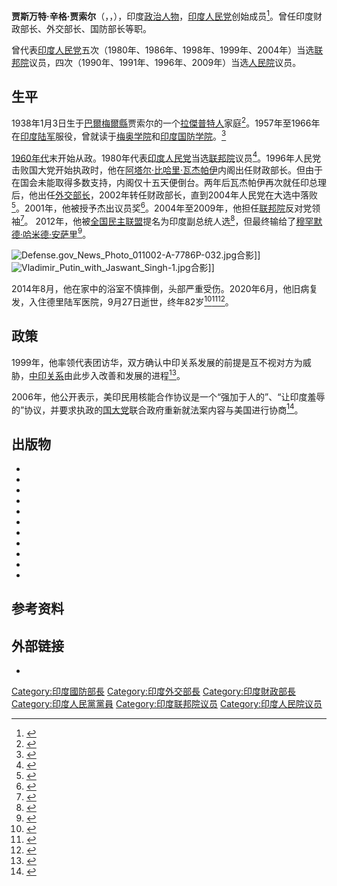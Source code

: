 {{NoteTA|G1=人名}}
{{Infobox officeholder
| image = Jaswant Singh.jpg
| name = 贾斯万特·辛格
| native_name = Jaswant Singh
| caption = 
| birth_date = {{Birth date|df=yes|1938|01|03}}
| birth_place = [[英属印度诸省|英属印度]][[巴爾梅爾縣|巴爾梅爾縣]]贾索尔
| residence = 
| death_date = {{death date and age|df=y|2020|09|27|1938|01|03}}
| death_place =[[印度|印度]][[新德里|新德里]]
| office1 = 印度财政部长
| primeminister1 = [[阿塔尔·比哈里·瓦杰帕伊|阿塔尔·比哈里·瓦杰帕伊]]
| term_start1 = 2002年7月1日
| term_end1 = 2004年5月21日
| predecessor1 = 亚什万特·辛哈
| successor1 = P·奇丹巴拉姆
| primeminister2 = [[阿塔尔·比哈里·瓦杰帕伊|阿塔尔·比哈里·瓦杰帕伊]]
| term_start2 = 1996年5月16日
| term_end2 = 1996年6月1日
| predecessor2 = [[曼莫汉·辛格|曼莫汉·辛格]]
| successor2 = {{tsl|en|P Chidambaram|P·奇丹巴拉姆}}
| office3 = 印度国防部长
| primeminister3 = [[阿塔尔·比哈里·瓦杰帕伊|阿塔尔·比哈里·瓦杰帕伊]]
| term_start3 = 2000年1月2日
| term_end3 = 2001年10月18日
| predecessor3 = 乔治·费尔南德斯
| successor3 = 乔治·费尔南德斯
| office4 = 印度外交部长
| primeminister4 = [[阿塔尔·比哈里·瓦杰帕伊|阿塔尔·比哈里·瓦杰帕伊]]
| term_start4 = 1998年12月5日
| term_end4 = 2002年12月5日
| predecessor4 = [[阿塔尔·比哈里·瓦杰帕伊|阿塔尔·比哈里·瓦杰帕伊]]
| successor4 = 亚什万特·辛哈
| party = [[印度人民党|印度人民党]]{{small|（－2014）}}<br/>无党籍{{small|（2014－2020）}}
| alma_mater = 印度军事学院<br />马约学院
| nationality = {{flag|India}}
| ethnicity = [[拉傑普特人|拉傑普特人]]
| allegiance = {{flag|India}}
| branch = {{army|India}}
| serviceyears = 1957年－1966年<ref name="emergentIndia">{{cite book|url=https://books.google.com/books?id=4B2wDQAAQBAJ&pg=PA39&lpg=PA39&dq=jaswant+singh+central+india+horse&source=bl&ots=nNqgYWRuQd&sig=ACfU3U1WyMDbNLCBXJZc2HzIHnCNu6RZQQ&hl=en&sa=X&ved=2ahUKEwiHoJ2XvtHgAhWJto8KHVgcDrQ4ChDoATAFegQIBBAB#v=onepage&q=jaswant%20singh%20central%20india%20horse&f=false|title=In Service of Emergent India: A Call to Honour|author=Jaswant Singh|access-date=2020-09-27|archive-date=2020-09-27|archive-url=https://web.archive.org/web/20200927082335/https://books.google.com/books?id=4B2wDQAAQBAJ&pg=PA39&lpg=PA39&dq=jaswant+singh+central+india+horse&source=bl&ots=nNqgYWRuQd&sig=ACfU3U1WyMDbNLCBXJZc2HzIHnCNu6RZQQ&hl=en&sa=X&ved=2ahUKEwiHoJ2XvtHgAhWJto8KHVgcDrQ4ChDoATAFegQIBBAB#v=onepage&q=jaswant%20singh%20central%20india%20horse&f=false|dead-url=no}}</ref>
| rank = [[File:Major_of_the_Indian_Army.svg|22px]]  [[少校|少校]]
| unit = 中部骑兵团
| battles = {{Unbulleted list|
[[第二次印巴战争|第二次印巴战争]]<ref name="emergentIndia" />
[[中印边境战争|中印边境战争]]}}
| footnotes = 
}}

'''贾斯万特·辛格·贾索尔'''（{{lang-en|Jaswant Singh Jasol}}，{{Pronunciation|En-us-Jaswant Singh from India pronunciation (Voice of America).ogg|pronunciation|help=no}}，{{bd|1938年|1月3日|2020年|9月27日|catIdx=Jasol}}），印度[[政治人物|政治人物]]，[[印度人民党|印度人民党]]创始成员<ref>{{Cite news|url=http://www.rediff.com/news/special/jaswants-expulsion-is-the-bjps-gift-to-the-rss/20090820.htm|title=Jaswant's expulsion is the BJP's gift to the RSS|work=Rediff|access-date=2018-01-05|archive-date=2018-12-25|archive-url=https://web.archive.org/web/20181225080511/https://www.rediff.com/news/special/jaswants-expulsion-is-the-bjps-gift-to-the-rss/20090820.htm|dead-url=no}}</ref>。曾任印度财政部长、外交部长、国防部长等职。

曾代表[[印度人民党|印度人民党]]五次（1980年、1986年、1998年、1999年、2004年）当选[[联邦院_(印度)|联邦院]]议员，四次（1990年、1991年、1996年、2009年）当选[[人民院_(印度)|人民院]]议员。

==生平==
1938年1月3日生于[[巴爾梅爾縣|巴爾梅爾縣]]贾索尔的一个[[拉傑普特人|拉傑普特人]]家庭<ref>{{cite news |title=In Rajasthan, Jaswant Singh's Son Banks On Rajput Anger, Father's Legacy |url=https://www.ndtv.com/india-news/in-rajasthan-jaswant-singhs-son-banks-on-rajput-anger-fathers-legacy-1954657 |accessdate=2020-09-23 |work=NDTV |date=2018-11-28 |archive-date=2019-08-11 |archive-url=https://web.archive.org/web/20190811230101/https://www.ndtv.com/india-news/in-rajasthan-jaswant-singhs-son-banks-on-rajput-anger-fathers-legacy-1954657 |dead-url=no }}</ref>。1957年至1966年在[[印度陆军|印度陆军]]服役，曾就读于[[梅奥学院|梅奥学院]]和[[印度国防学院|印度国防学院]]。<ref>{{Cite web|last=Quint|first=The|date=27 September 2020|title=RIP Jaswant Singh: Ex-Army Officer, Outstanding Parliamentarian|url=https://www.thequint.com/news/india/former-union-minister-jaswant-singh-passed-away-foreign-defense-finance-minister|access-date=27 September 2020|website=TheQuint|language=en|archive-date=2020-09-27|archive-url=https://web.archive.org/web/20200927082338/https://www.thequint.com/news/india/former-union-minister-jaswant-singh-passed-away-foreign-defense-finance-minister|11=|dead-url=no}}</ref>

[[1960年代|1960年代]]末开始从政。1980年代表[[印度人民党|印度人民党]]当选[[联邦院_(印度)|联邦院]]议员<ref>{{Cite web|title=The Dates That Defined the Life and Times of Jaswant Singh (1938-2020)|url=https://thewire.in/politics/jaswant-singh-passes-away-timeline-chronology-minister|access-date=2020-09-27|website=The Wire|archive-date=2020-09-27|archive-url=https://web.archive.org/web/20200927082336/https://thewire.in/politics/jaswant-singh-passes-away-timeline-chronology-minister|dead-url=no}}</ref>。1996年人民党击败国大党开始执政时，他在[[阿塔尔·比哈里·瓦杰帕伊|阿塔尔·比哈里·瓦杰帕伊]]内阁出任财政部长。但由于在国会未能取得多数支持，内阁仅十五天便倒台。两年后瓦杰帕伊再次就任印总理后，他出任[[外交部长|外交部长]]，2002年转任财政部长，直到2004年人民党在大选中落败<ref>{{Cite web|date=2020-09-27|title=Jaswant Singh's illustrious political legacy— A snapshot|url=https://www.deccanherald.com/national/national-politics/jaswant-singhs-illustrious-political-legacy-a-snapshot-893642.html|access-date=2020-09-27|website=Deccan Herald|language=en|archive-date=2020-09-27|archive-url=https://web.archive.org/web/20200927082343/https://www.deccanherald.com/national/national-politics/jaswant-singhs-illustrious-political-legacy-a-snapshot-893642.html|dead-url=no}}</ref>。2001年，他被授予杰出议员奖<ref>{{Cite web|last=Quint|first=The|date=2020-09-27|title=RIP Jaswant Singh: Ex-Army Officer, Outstanding Parliamentarian|url=https://www.thequint.com/news/india/former-union-minister-jaswant-singh-passed-away-foreign-defense-finance-minister|access-date=2020-09-27|website=TheQuint|language=en|archive-date=2020-09-27|archive-url=https://web.archive.org/web/20200927082338/https://www.thequint.com/news/india/former-union-minister-jaswant-singh-passed-away-foreign-defense-finance-minister|dead-url=no}}</ref>。2004年至2009年，他担任[[联邦院_(印度)|联邦院]]反对党领袖<ref>{{Cite web|last=Varma|first=Gyan|date=2020-09-27|title=Jaswant Singh, key BJP face during Vajpayee era, passes away|url=https://www.livemint.com/news/india/jaswant-singh-key-bjp-face-during-vajpayee-era-passes-away-11601181994713.html|access-date=2020-09-27|website=mint|language=en|archive-date=2020-09-27|archive-url=https://web.archive.org/web/20200927082400/https://www.livemint.com/news/india/jaswant-singh-key-bjp-face-during-vajpayee-era-passes-away-11601181994713.html|dead-url=no}}</ref>。
2012年，他被[[全国民主联盟_(印度)|全国民主联盟]]提名为印度副总统人选<ref>{{cite news| url= http://www.thehindu.com/news/states/tamil-nadu/article3734513.ece| title= Jayalalithaa extends support to Jaswant Singh| date= 2012-08-06| accessdate= 2020-09-27| archive-date= 2018-12-25| archive-url= https://web.archive.org/web/20181225080516/https://www.thehindu.com/news/states/tamil-nadu/article3734513.ece| dead-url= no}}</ref>，但最终输给了[[穆罕默德·哈米德·安萨里|穆罕默德·哈米德·安萨里]]<ref>{{cite news| url=http://articles.timesofindia.indiatimes.com/2012-07-16/india/32697388_1_nda-meeting-nda-candidate-hamid-ansari| title=Jaswant Singh to challenge Hamid Ansari test Vice-President's post| date=2012-07-16| accessdate=2020-09-27| archive-date=2013-12-24| archive-url=https://web.archive.org/web/20131224123953/http://articles.timesofindia.indiatimes.com/2012-07-16/india/32697388_1_nda-meeting-nda-candidate-hamid-ansari| dead-url=yes}}</ref>。

[[File:Defense.gov_News_Photo_011002-A-7786P-032.jpg|thumb]]合影]]
[[File:Vladimir_Putin_with_Jaswant_Singh-1.jpg|thumb]]合影]]

2014年8月，他在家中的浴室不慎摔倒，头部严重受伤。2020年6月，他旧病复发，入住德里陆军医院，9月27日逝世，终年82岁<ref name="NDTV">{{cite web |last1=Sharma |first1=Akhilesh |title=Ex-Union Minister Jaswant Singh Dies At 82. "Saddened By Demise," Says PM |url=https://www.ndtv.com/india-news/former-union-minister-and-bjp-leader-jaswant-singh-dies-at-82-saddened-by-his-demise-tweets-pm-modi-2301608 |website=NDTV |accessdate=2020-09-27 |date=2019-09-27 |archive-date=2020-09-27 |archive-url=https://web.archive.org/web/20200927082335/https://www.ndtv.com/india-news/former-union-minister-and-bjp-leader-jaswant-singh-dies-at-82-saddened-by-his-demise-tweets-pm-modi-2301608 |dead-url=no }}</ref><ref name="TimesofIndia920">{{cite web |title=Former BJP leader Jaswant Singh passes away |url=https://timesofindia.indiatimes.com/india/former-bjp-leader-jaswant-singh-dead/articleshow/78343032.cms |website=The Times of India |accessdate=2020-09-27 |date=2020-09-27 |archive-date=2020-09-27 |archive-url=https://web.archive.org/web/20200927082419/https://timesofindia.indiatimes.com/india/former-bjp-leader-jaswant-singh-dead/articleshow/78343032.cms |dead-url=no }}</ref><ref>{{cite news |title=Ex-Union Minister Jaswant Singh Dies At 82. "Saddened By Demise," Says PM |url=https://www.ndtv.com/india-news/former-union-minister-and-bjp-leader-jaswant-singh-dies-at-82-saddened-by-his-demise-tweets-pm-modi-2301608 |accessdate=2020-09-27 |agency=NDTV |archive-date=2020-09-27 |archive-url=https://web.archive.org/web/20200927082335/https://www.ndtv.com/india-news/former-union-minister-and-bjp-leader-jaswant-singh-dies-at-82-saddened-by-his-demise-tweets-pm-modi-2301608 |dead-url=no }}</ref>。

==政策==
1999年，他率领代表团访华，双方确认中印关系发展的前提是互不视对方为威胁，[[中國－印度關係|中印关系]]由此步入改善和发展的进程<ref>{{cite web |author1=褚国飞 |title=中印大事记 |url=http://joul.cssn.cn/ddzg/ddzg_ldjs/wj/201010/t20101027_804925.shtml |publisher=[[中国社会科学报|中国社会科学报]] |date=2010-10-19 |accessdate=2020-09-27 |archive-date=2020-09-30 |archive-url=https://web.archive.org/web/20200930150101/http://joul.cssn.cn/ddzg/ddzg_ldjs/wj/201010/t20101027_804925.shtml |dead-url=no }}</ref>。

2006年，他公开表示，美印民用核能合作协议是一个“强加于人的”、“让印度羞辱的”协议，并要求执政的[[印度国大党|国大党]]联合政府重新就法案内容与美国进行协商<ref>{{cite web |title=核议题搅乱印度政坛 印美核能合作谈判仍未完成 |url=http://news.cctv.com/world/20061214/100328.shtml |publisher=CCTV |date=2006-12-14}}</ref>。

==出版物==
{{ref begin}}
* {{Cite book|last=Singh|first=Jaswant|url=https://www.worldcat.org/oclc/1119753542|title=National Security.|publisher=Spantech & Lancer|year=1996|isbn=1-897829-18-3|location=|pages=|oclc=1119753542}}
* {{Cite book|last=Singh, Jaswant,|first=|url=https://www.worldcat.org/oclc/1004385546|title=Defending India|publisher=|year=1999|isbn=978-1-349-27191-7|location=London|pages=|oclc=1004385546}}
* {{Cite book|last=Singh|first=Jaswant|url=https://www.worldcat.org/oclc/48517870|title=District diary|date=2001|publisher=Macmillan India Ltd|year=|isbn=0-333-93643-4|location=New Delhi|pages=|oclc=48517870}}
* {{Cite book|last=Singh|first=Jaswant|url=https://www.worldcat.org/oclc/76872107|title=Travels in Transoxiana : in lands over the Hindu-Kush & across the Amu Darya|date=2006|publisher=Rupa & Co|year=|isbn=81-291-1002-4|location=New Delhi|pages=|oclc=76872107}}
* {{Cite book|last=Singh|first=Jaswant|url=https://www.worldcat.org/oclc/965828245|title=In service of emergent India : a call to honor|publisher=|others=Singh, Jaswant, 1938-|year=2007|isbn=978-0-253-02800-6|location=Bloomington|pages=|oclc=965828245}}
* {{Cite book|last=Singh|first=Jaswant|url=https://www.worldcat.org/oclc/132681691|title=Till memory serves : Victoria Cross winners of India|date=2007|publisher=Rupa & Co|others=Singh, Manvendra.|year=|isbn=978-81-291-1115-9|location=New Delhi|pages=|oclc=132681691}}
* {{Cite book|last=Singh|first=Jaswant|url=https://www.worldcat.org/oclc/144754897|title=Khānakhānā nāmā|date=2006|publisher=Rūpā eṇḍa Kampanī|year=|isbn=81-291-1055-5|location=Naī Dillī|pages=|oclc=144754897}}
* {{Cite book|last=Singh|first=Jaswant|url=https://www.worldcat.org/oclc/222670160|title=Conflict and diplomacy : US and the birth of Bangladesh, Pakistan divides|date=2008|publisher=Rupa & Co|others=Bhāṭiyā, Sūraja., Manekshaw, Sam, 1914-2008.|year=|isbn=81-291-1335-X|location=New Delhi|pages=|oclc=222670160}}
* {{Cite book|last=Singh|first=Jaswant|url=https://www.worldcat.org/oclc/611042665|title=Jinnah : India, partition, independence|date=2010|publisher=Oxford University Press|year=|isbn=978-0-19-547927-0|location=Oxford|pages=|oclc=611042665}}
* {{Cite book|last=Singh|first=Jaswant|url=https://www.worldcat.org/oclc/820430326|title=The audacity of opinion : reflections, journeys, musings|publisher=|year=2012|isbn=93-81506-18-3|location=New Delhi|pages=|oclc=820430326}}
* {{Cite book|last=Singh|first=Jaswant|url=https://www.worldcat.org/oclc/866857167|title=India at risk : mistakes, misconceptions and misadventures of security policy|publisher=|year=2013|isbn=978-81-291-2907-9|location=New Delhi|pages=|oclc=866857167}}
{{ref end}}
== 参考资料 ==
{{reflist}}

== 外部链接 ==
* {{Official website|http://www.jaswantsingh.com}}
{{s-start}}
{{s-off}}
{{s-bef|before=[[曼莫汉·辛格|曼莫汉·辛格]]}}
{{s-ttl|title=印度财政部长|years=1996年}}
{{s-aft|after=[[P·奇丹巴拉姆|P·奇丹巴拉姆]]|rows=2}}
{{s-bef|before=[[亚什万特·辛哈|亚什万特·辛哈]]}}
{{s-ttl|title=印度财政部长|years=2002年－2004年}}
{{s-bef|before=[[阿塔尔·比哈里·瓦杰帕伊|阿塔尔·比哈里·瓦杰帕伊]]}}
{{s-ttl|title=印度外交部长|years=1998年－2002年}}
{{s-aft|after=亚什万特·辛哈}}
{{s-bef|before=乔治·费尔南德斯}}
{{s-ttl|title=印度国防部长|years=2000年－2001年}}
{{s-aft|after=乔治·费尔南德斯}}

{{s-end}}
{{Authority control}}

{{DEFAULTSORT:Singh, Jaswant}}
[[Category:印度國防部長|Category:印度國防部長]]
[[Category:印度外交部長|Category:印度外交部長]]
[[Category:印度財政部長|Category:印度財政部長]]
[[Category:印度人民黨黨員|Category:印度人民黨黨員]]
[[Category:印度联邦院议员|Category:印度联邦院议员]]
[[Category:印度人民院议员|Category:印度人民院议员]]